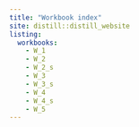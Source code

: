 ```yaml
---
title: "Workbook index"
site: distill::distill_website
listing: 
  workbooks:
    - W_1
    - W_2
    - W_2_s
    - W_3
    - W_3_s
    - W_4
    - W_4_s
    - W_5
---
```

